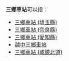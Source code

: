 {{noteTA
|T=zh-tw:三鄉車站;zh-hk:三鄉站;zh-cn:三乡站
|1=zh-tw:三鄉車站;zh-hk:三鄉站;zh-cn:三乡站
}}
'''三鄉車站'''可以指：

* [[三鄉車站_(埼玉縣)|三鄉車站 (埼玉縣)]]
* [[三鄉車站_(奈良縣)|三鄉車站 (奈良縣)]]
* [[三鄉車站_(愛知縣)|三鄉車站 (愛知縣)]]
* [[越中三鄉車站|越中三鄉車站]]
* [[三鄉車站_(咸鏡北道)|三鄉車站 (咸鏡北道)]]

{{disambig|Cat=四字車站名消歧義}}